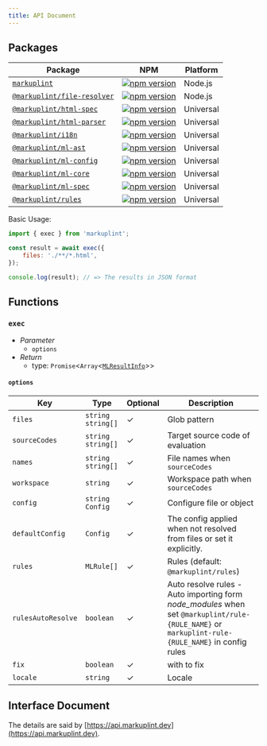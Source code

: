 ```yaml
---
title: API Document
---
```


## Packages

| Package                                                             | NPM                                                                                                                                   | Platform  |
| ------------------------------------------------------------------- | ------------------------------------------------------------------------------------------------------------------------------------- | --------- |
| [`markuplint`](./packages/markuplint)                               | [![npm version](https://badge.fury.io/js/markuplint.svg)](https://badge.fury.io/js/markuplint)                                        | Node.js   |
| [`@markuplint/file-resolver`](./packages/@markuplint/file-resolver) | [![npm version](https://badge.fury.io/js/%40markuplint%2Ffile-resolver.svg)](https://www.npmjs.com/package/@markuplint/file-resolver) | Node.js   |
| [`@markuplint/html-spec`](./packages/@markuplint/html-spec)         | [![npm version](https://badge.fury.io/js/%40markuplint%2Fhtml-spec.svg)](https://badge.fury.io/js/%40markuplint%2Fhtml-spec)          | Universal |
| [`@markuplint/html-parser`](./packages/@markuplint/html-parser)     | [![npm version](https://badge.fury.io/js/%40markuplint%2Fhtml-parser.svg)](https://badge.fury.io/js/%40markuplint%2Fhtml-parser)      | Universal |
| [`@markuplint/i18n`](./packages/@markuplint/i18n)                   | [![npm version](https://badge.fury.io/js/%40markuplint%2Fi18n.svg)](https://badge.fury.io/js/%40markuplint%2Fi18n)                    | Universal |
| [`@markuplint/ml-ast`](./packages/@markuplint/ml-ast)               | [![npm version](https://badge.fury.io/js/%40markuplint%2Fml-ast.svg)](https://badge.fury.io/js/%40markuplint%2Fml-ast)                | Universal |
| [`@markuplint/ml-config`](./packages/@markuplint/ml-config)         | [![npm version](https://badge.fury.io/js/%40markuplint%2Fml-config.svg)](https://badge.fury.io/js/%40markuplint%2Fml-config)          | Universal |
| [`@markuplint/ml-core`](./packages/@markuplint/ml-core)             | [![npm version](https://badge.fury.io/js/%40markuplint%2Fml-core.svg)](https://badge.fury.io/js/%40markuplint%2Fml-core)              | Universal |
| [`@markuplint/ml-spec`](./packages/@markuplint/ml-spec)             | [![npm version](https://badge.fury.io/js/%40markuplint%2Fml-spec.svg)](https://badge.fury.io/js/%40markuplint%2Fml-spec)              | Universal |
| [`@markuplint/rules`](./packages/@markuplint/rules)                 | [![npm version](https://badge.fury.io/js/%40markuplint%2Frules.svg)](https://badge.fury.io/js/%40markuplint%2Frules)                  | Universal |

Basic Usage:

```js
import { exec } from 'markuplint';

const result = await exec({
	files: './**/*.html',
});

console.log(result); // => The results in JSON format
```

## Functions

### `exec`

-   _Parameter_
    -   `options`
-   _Return_
    -   type: `Promise`&lt;`Array`&lt;[`MLResultInfo`](https://api.markuplint.dev/interfaces/mlresultinfo.html)&gt;&gt;

#### `options`

| Key                | Type                | Optional | Description                                                                                                                                      |
| ------------------ | ------------------- | -------- | ------------------------------------------------------------------------------------------------------------------------------------------------ |
| `files`            | `string` `string[]` | ✓        | Glob pattern                                                                                                                                     |
| `sourceCodes`      | `string` `string[]` | ✓        | Target source code of evaluation                                                                                                                 |
| `names`            | `string` `string[]` | ✓        | File names when `sourceCodes`                                                                                                                    |
| `workspace`        | `string`            | ✓        | Workspace path when `sourceCodes`                                                                                                                |
| `config`           | `string` `Config`   | ✓        | Configure file or object                                                                                                                         |
| `defaultConfig`    | `Config`            | ✓        | The config applied when not resolved from files or set it explicitly.                                                                            |
| `rules`            | `MLRule[]`          | ✓        | Rules (default: `@markuplint/rules`)                                                                                                             |
| `rulesAutoResolve` | `boolean`           | ✓        | Auto resolve rules - Auto importing form _node_modules_ when set `@markuplint/rule-{RULE_NAME}` or `markuplint-rule-{RULE_NAME}` in config rules |
| `fix`              | `boolean`           | ✓        | with to fix                                                                                                                                      |
| `locale`           | `string`            | ✓        | Locale                                                                                                                                           |

## Interface Document

The details are said by [https://api.markuplint.dev](https://api.markuplint.dev).
